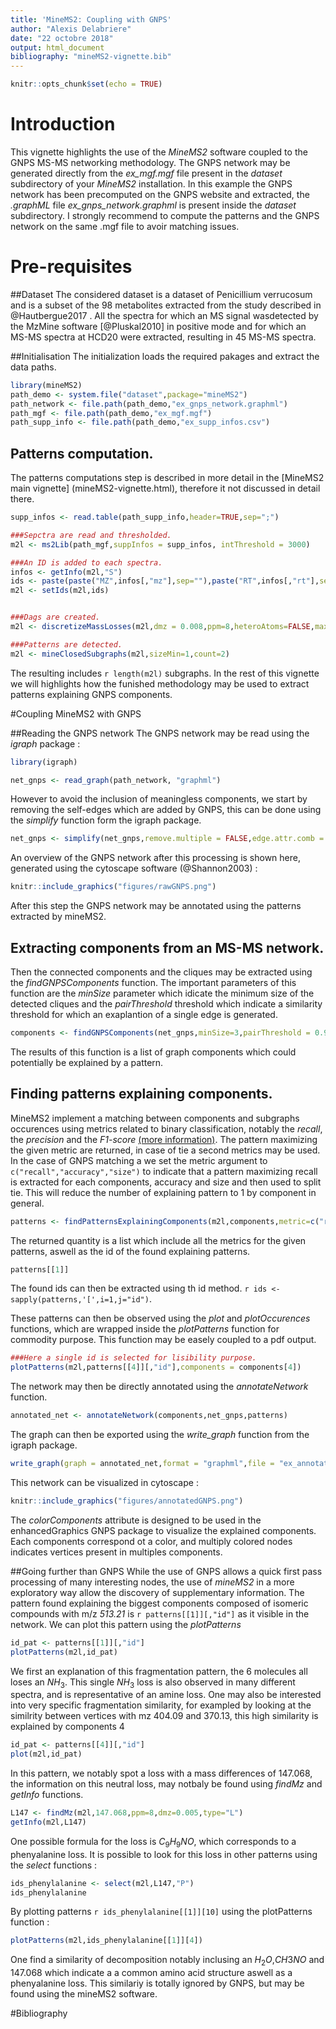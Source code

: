 ```yaml
---
title: 'MineMS2: Coupling with GNPS'
author: "Alexis Delabriere"
date: "22 octobre 2018"
output: html_document
bibliography: "mineMS2-vignette.bib"
---
```


```r
knitr::opts_chunk$set(echo = TRUE)
```


# Introduction

This vignette highlights the use of the _MineMS2_ software coupled to the GNPS MS-MS networking methodology. The GNPS network may be generated directly from the *ex_mgf.mgf* file present in the *dataset* subdirectory of your _MineMS2_ installation. In this example the GNPS network has been precomputed on the GNPS website and extracted, the *.graphML* file  *ex_gnps_network.graphml* is present inside the *dataset* subdirectory. I strongly recommend to compute the patterns and the GNPS network on the same .mgf file to avoir matching issues.


# Pre-requisites

##Dataset
The considered dataset is a dataset of Penicillium verrucosum and is a subset of the 98 metabolites extracted from the study described in @Hautbergue2017 . All the spectra for which an MS signal wasdetected by the MzMine software [@Pluskal2010] in positive mode and for which an MS-MS spectra at HCD20 were extracted, resulting in 45 MS-MS spectra.


##Initialisation
The initialization loads the required pakages and extract the data paths.
```r
library(mineMS2)
path_demo <- system.file("dataset",package="mineMS2")
path_network <- file.path(path_demo,"ex_gnps_network.graphml")
path_mgf <- file.path(path_demo,"ex_mgf.mgf")
path_supp_info <- file.path(path_demo,"ex_supp_infos.csv")
```

## Patterns computation.
The patterns computations step is described in more detail in the [MineMS2 main vignette] (mineMS2-vignette.html), therefore it not discussed in detail there.
```r
supp_infos <- read.table(path_supp_info,header=TRUE,sep=";")

###Sepctra are read and thresholded.
m2l <- ms2Lib(path_mgf,suppInfos = supp_infos, intThreshold = 3000)

###An ID is added to each spectra.
infos <- getInfo(m2l,"S")
ids <- paste(paste("MZ",infos[,"mz"],sep=""),paste("RT",infos[,"rt"],sep=""),sep="_")
m2l <- setIds(m2l,ids)


###Dags are created.
m2l <- discretizeMassLosses(m2l,dmz = 0.008,ppm=8,heteroAtoms=FALSE,maxFrags=15)

###Patterns are detected.
m2l <- mineClosedSubgraphs(m2l,sizeMin=1,count=2)
```
The resulting includes `r length(m2l)` subgraphs. In the rest of this vignette we will highlights how the funished methodology may be used to extract patterns explaining GNPS components.


#Coupling MineMS2 with GNPS

##Reading the GNPS network
The GNPS network may be read using the *igraph* package :
```r
library(igraph)

net_gnps <- read_graph(path_network, "graphml")
```

However to avoid the inclusion of meaningless components, we start by removing the self-edges which are added by GNPS, this can be done using the _simplify_ function form the igraph package.

```r
net_gnps <- simplify(net_gnps,remove.multiple = FALSE,edge.attr.comb = "ignore")
```


An overview of the GNPS network after this processing is shown here, generated using the cytoscape software (@Shannon2003) :


```r
knitr::include_graphics("figures/rawGNPS.png")
```


After this step the GNPS network may be annotated using the patterns extracted by mineMS2.

## Extracting components from an MS-MS network.

Then the connected components and the cliques may be extracted using the *findGNPSComponents* function. The important parameters of this function are the _minSize_ parameter which idicate the minimum size of the detected cliques and the _pairThreshold_ threshold which indicate a similarity threshold for which an exaplantion of a single edge is generated.
```r
components <- findGNPSComponents(net_gnps,minSize=3,pairThreshold = 0.9)
```
The results of this function is a list of graph components which could potentially be explained by a pattern.

## Finding patterns explaining components.

MineMS2 implement a matching between components and subgraphs occurences using metrics related to binary classification, notably the _recall_, the _precision_ and the _F1-score_ [(more information)](https://en.wikipedia.org/wiki/F1_score). The pattern maximizing the given metric are returned, in case of tie a second metrics may be used. In the case of GNPS matching a we set the metric argument to `c("recall","accuracy","size")` to indicate that a pattern maximizing recall is extracted for each components, accuracy and size and then used to split tie. This will reduce the number of explaining pattern to 1 by component in general.
```r
patterns <- findPatternsExplainingComponents(m2l,components,metric=c("recall","precision","size"))
```

The returned quantity is a list which include all the metrics for the given patterns, aswell as the id of the found explaining patterns.
```r
patterns[[1]]
```
The found ids can then be extracted using th id method. `r ids <- sapply(patterns,'[',i=1,j="id")`.


These patterns can then be observed using the _plot_ and _plotOccurences_ functions, which are wrapped inside the _plotPatterns_ function for commodity purpose. This function may be easely coupled to a pdf output.
```r
###Here a single id is selected for lisibility purpose.
plotPatterns(m2l,patterns[[4]][,"id"],components = components[4])
```

The network may then be directly annotated using the _annotateNetwork_ function.

```r
annotated_net <- annotateNetwork(components,net_gnps,patterns)
```

The graph can then be exported using the _write\_graph_ function from the igraph package.
```r
write_graph(graph = annotated_net,format = "graphml",file = "ex_annotated_gnps_network.graphml")
```
This network can be visualized in cytoscape :
```r
knitr::include_graphics("figures/annotatedGNPS.png")
```
The _colorComponents_ attribute is designed to be used in the enhancedGraphics GNPS package to visualize the explained components. Each components correspond ot a color, and multiply colored nodes indicates vertices present in multiples components.

##Going further than GNPS
While the use of GNPS allows a quick first pass processing of many interesting nodes, the use of *mineMS2* in a more exploratory way allow the discovery of supplementary information. The pattern found explaining the biggest components composed of isomeric compounds with m/z _513.21_   is `r patterns[[1]][,"id"]` as it visible in the network. We can plot this pattern using the *plotPatterns*
```r
id_pat <- patterns[[1]][,"id"]
plotPatterns(m2l,id_pat)
```

We first an explanation of this fragmentation pattern, the 6 molecules all loses an $NH_3$. This single $NH_3$ loss is also observed in many different spectra, and is representative of an amine loss. One may also be interested into very specific fragmentation similarity, for exampled by looking at the similrity between vertices with mz $404.09$ and $370.13$, this high similarity is explained by components $4$

```r
id_pat <- patterns[[4]][,"id"]
plot(m2l,id_pat)
```

In this pattern, we notably spot a loss with a mass differences of $147.068$, the information on this neutral loss, may notbaly be found using *findMz* and *getInfo* functions.
```r
L147 <- findMz(m2l,147.068,ppm=8,dmz=0.005,type="L")
getInfo(m2l,L147)

```
One possible formula for the loss is $C_9H_9NO$, which corresponds to a phenyalanine loss. It is possible to look for this loss in other patterns using the *select* functions :
```r
ids_phenylalanine <- select(m2l,L147,"P")
ids_phenylalanine
```
By plotting patterns `r ids_phenylalanine[[1]][10]` using the plotPatterns function :
```r
plotPatterns(m2l,ids_phenylalanine[[1]][4])
```

One find a similarity of decomposition notably inclusing an $H_2O$,$CH3NO$ and $147.068$ which indicate a a common amino acid structure aswell as a phenyalanine loss. This similariy is totally ignored by GNPS, but may be found using the mineMS2 software. 

#Bibliography
